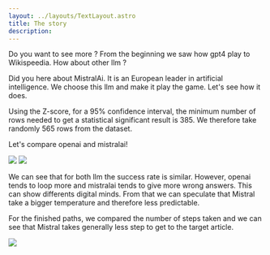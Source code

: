 ```yaml
---
layout: ../layouts/TextLayout.astro
title: The story
description: 
---
```


Do you want to see more ? From the beginning we saw how gpt4 play to Wikispeedia. How about other llm ?

Did you here about MistralAi. It is an European leader in artificial intelligence. We choose this llm and make it play the game. Let's see how it does.

Using the Z-score, for a 95% confidence interval, the minimum number of rows needed to get a statistical significant result is 385. We therefore take randomly 565 rows from the dataset. 

Let's compare openai and mistralai!

![](/charts/piechart_openai.png)
![](/charts/piechart_mistralai.png)

We can see that for both llm the success rate is similar. However, openai tends to loop more and mistralai tends to give more wrong answers. This can show differents digital minds. From that we can speculate that Mistral take a bigger temperature and therefore less predictable.

For the finished paths, we compared the number of steps taken and we can see that Mistral takes generally less step to get to the target article.

![](/charts/nbr_steps_openai_mistral.png)
